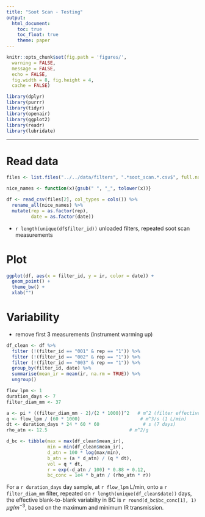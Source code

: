 ```yaml
---
title: "Soot Scan - Testing"
output:
  html_document:
    toc: true
    toc_float: true
    theme: paper
---
```


```r
knitr::opts_chunk$set(fig.path = 'figures/',
  warning = FALSE,
  message = FALSE,
  echo = FALSE,
  fig.width = 8, fig.height = 4,
  cache = FALSE)
```

```r
library(dplyr)
library(purrr)
library(tidyr)
library(openair)
library(ggplot2)
library(readr)
library(lubridate)
```

---

# Read data

```r
files <- list.files("../../data/filters", ".*soot_scan.*.csv$", full.names = "TRUE")
```

```r
nice_names <- function(x){gsub(" ", "_", tolower(x))}
```

```r
df <- read_csv(files[2], col_types = cols()) %>%
  rename_all(nice_names) %>%
  mutate(rep = as.factor(rep),
         date = as.factor(date))
```

* `r length(unique(df$filter_id))` unloaded filters,  repeated soot scan measurements

# Plot

```r
ggplot(df, aes(x = filter_id, y = ir, color = date)) +
  geom_point() +
  theme_bw() +
  xlab("")
```


# Variability 

* remove first 3 measurements (instrument warming up)

```r
df_clean <- df %>% 
  filter (!(filter_id == "001" & rep == "1")) %>%
  filter (!(filter_id == "002" & rep == "1")) %>%
  filter (!(filter_id == "003" & rep == "1")) %>%
  group_by(filter_id, date) %>%
  summarise(mean_ir = mean(ir, na.rm = TRUE)) %>%
  ungroup()
```

```r
flow_lpm <- 1
duration_days <- 7
filter_diam_mm <- 37

a <- pi * ((filter_diam_mm - 2)/(2 * 1000))^2   # m^2 (filter effective area)
q <- flow_lpm / (60 * 1000)                      # m^3/s (1 L/min)
dt <- duration_days * 24 * 60 * 60                # s (7 days)
rho_atn <- 12.5                              # m^2/g
```

```r
d_bc <- tibble(max = max(df_clean$mean_ir),
               min = min(df_clean$mean_ir),
               d_atn = 100 * log(max/min),
               b_atn = (a * d_atn) / (q * dt),
               vol = q * dt,
               r = exp(-d_atn / 100) * 0.88 + 0.12,
               bc_conc = 1e4 * b_atn / (rho_atn * r))
```


For a `r duration_days` day sample, at `r flow_lpm` L/min, onto a `r filter_diam_mm` filter, repeated on `r length(unique(df_clean$date))` days, the effective blank-to-blank variabilty in BC is `r round(d_bc$bc_conc[1], 1)` $\mu g/m^{-3}$, based on the maximum and minimum IR transmission. 
